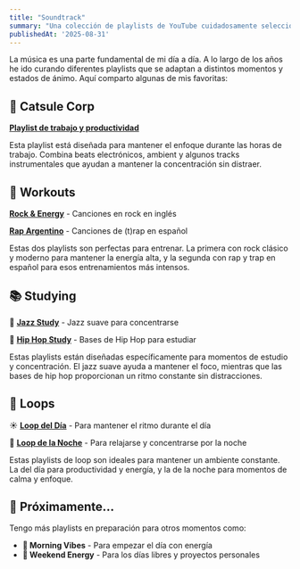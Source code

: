 ```yaml
---
title: "Soundtrack"
summary: "Una colección de playlists de YouTube cuidadosamente seleccionadas para acompañar diferentes momentos de la semana. Desde música para trabajar hasta playlists para relajarse."
publishedAt: '2025-08-31'
---
```


La música es una parte fundamental de mi día a día. A lo largo de los años he ido curando diferentes playlists que se adaptan a distintos momentos y estados de ánimo. Aquí comparto algunas de mis favoritas:

## 🏢 Catsule Corp
**[Playlist de trabajo y productividad](https://www.youtube.com/playlist?list=PLTPLs7Ev6Hp2VsHSuBCp35h1XTjvAaveV)**

Esta playlist está diseñada para mantener el enfoque durante las horas de trabajo. Combina beats electrónicos, ambient y algunos tracks instrumentales que ayudan a mantener la concentración sin distraer.

## 💪 Workouts
**[Rock & Energy](https://www.youtube.com/playlist?list=PLLswL1pDm9Iwlb_XFikf9HUiRlLPzFjuW)** - Canciones en rock en inglés

**[Rap Argentino](https://www.youtube.com/playlist?list=PLLswL1pDm9IyEJ1zCLOs8qpEZLtPE_eqE)** - Canciones de (t)rap en español

Estas dos playlists son perfectas para entrenar. La primera con rock clásico y moderno para mantener la energía alta, y la segunda con rap y trap en español para esos entrenamientos más intensos.

## 📚 Studying

🎷 **[Jazz Study](https://www.youtube.com/playlist?list=PLLswL1pDm9IwZ04PHG4pRf1W-0EfWzq6u)** - Jazz suave para concentrarse

📀 **[Hip Hop Study](https://www.youtube.com/playlist?list=PLLswL1pDm9Ix-uLjXPcfZN_m59luQYVhy)** - Bases de Hip Hop para estudiar

Estas playlists están diseñadas específicamente para momentos de estudio y concentración. El jazz suave ayuda a mantener el foco, mientras que las bases de hip hop proporcionan un ritmo constante sin distracciones.

## 🔄 Loops
☀️ **[Loop del Día](https://www.youtube.com/playlist?list=PL0_mv1k_D3JFVanwwAB-1ODaEDeS7MiM)** - Para mantener el ritmo durante el día

🌙 **[Loop de la Noche](https://www.youtube.com/playlist?list=PL-0_mv1k_D3LlTi9v_LepbXjDTnTeGwgO)** - Para relajarse y concentrarse por la noche

Estas playlists de loop son ideales para mantener un ambiente constante. La del día para productividad y energía, y la de la noche para momentos de calma y enfoque.

## 🎯 Próximamente...

Tengo más playlists en preparación para otros momentos como:

- **🌅 Morning Vibes** - Para empezar el día con energía
- **🚀 Weekend Energy** - Para los días libres y proyectos personales